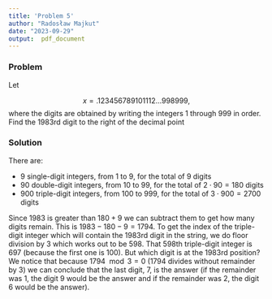 ```yaml
---
title: 'Problem 5'
author: "Radosław Majkut"
date: "2023-09-29"
output:  pdf_document
---
```


### Problem

Let 

$$x = .123456789101112 .. .998999,$$
where the digits are obtained by writing the integers 1 through 999 in order. Find the 1983rd digit to the right of the decimal point

### Solution

There are:

* 9 single-digit integers, from 1 to 9, for the total of $9$ digits
* 90 double-digit integers, from 10 to 99, for the total of $2 \cdot 90 = 180$ digits
* 900 triple-digit integers, from 100 to 999, for the total of $3 \cdot 900 = 2700$ digits

Since 1983 is greater than $180 + 9$ we can subtract them to get how many digits remain. This is $1983 - 180 - 9 = 1794$. To get the index of the triple-digit integer which will contain the 1983rd digit in the string, we do floor division by 3 which works out to be 598. That 598th triple-digit integer is 697 (because the first one is 100). But which digit is at the 1983rd position? We notice that because $1794 \mod 3 = 0$ (1794 divides without remainder by 3) we can conclude that the last digit, 7, is the answer (if the remainder was 1, the digit 9 would be the answer and if the remainder was 2, the digit 6 would be the answer).